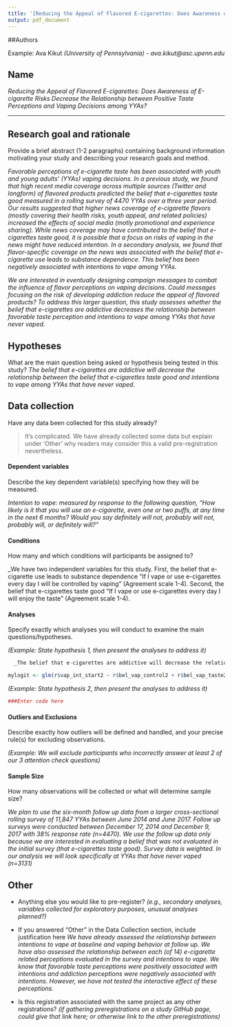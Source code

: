 ```yaml
---
title: '[Reducing the Appeal of Flavored E-cigarettes: Does Awareness of E-cigarette Risks Decrease the Relationship between Positive Taste Perceptions and Vaping Decisions among YYAs?]_ecigbeliefs_PreReg#'
output: pdf_document
---
```


##Authors

Example:
Ava Kikut *(University of Pennsylvania) - ava.kikut@asc.upenn.edu* 

## Name
*Reducing the Appeal of Flavored E-cigarettes: Does Awareness of E-cigarette Risks     Decrease the Relationship between Positive Taste Perceptions and Vaping Decisions among YYAs?*

***

## Research goal and rationale
  Provide a brief abstract (1-2 paragraphs) containing background information motivating your study and describing your research goals and method. 
  
*Favorable perceptions of e-cigarette taste has been associated with youth and young adults' (YYAs) vaping decisions. In a previous study, we found that high recent media coverage across multiple sources (Twitter and longform) of flavored products predicted the belief that e-cigarettes taste good measured in a rolling survey of 4470 YYAs over a three year period. Our results suggested that higher news coverage of e-cigarette flavors (mostly covering  their health risks, youth appeal, and related policies) increased the effects of social media (motly promotional and experience sharing). While news coverage may have contributed to the belief that e-cigarettes taste good, it is possible that a focus on risks of vaping in the news might have reduced intention.  In a secondary analysis, we found that flavor-specific coverage on the news was associated with the belief that e-cigarette use leads to substance dependence. This belief has been negatively associated with intentions to vape among YYAs.*

*We are interested in eventually designing campaign messages to combat the influence of flavor perceptions on vaping decisions. Could messages focusing on the risk of developing addiction reduce the appeal of flavored products? To address this larger question, this study assesses whether the belief that e-cigarettes are addictive decreases the relationship between favorable taste perception and intentions to vape among YYAs that have never vaped.* 


## Hypotheses
  What are the main question being asked or hypothesis being tested in this study? 
  _The belief that e-cigarettes are addictive will decrease the relationship between the belief that e-cigarettes taste good and intentions to vape among YYAs that have never vaped.  _
  

## Data collection
  Have any data been collected for this study already?

> It's complicated. We have already collected some data but explain under 'Other' why readers may consider this a valid pre-registration nevertheless.	

#### Dependent variables
  Describe the key dependent variable(s) specifying how they will be measured.
  
_Intention to vape: measured by response to the following question, “How likely is it that you will use an e-cigarette, even one or two puffs, at any time in the next 6 months? Would you say definitely will not, probably will not, probably will, or definitely will?” _

#### Conditions
  How many and which conditions will participants be assigned to?
  
_We have two independent variables for this study. First, the belief that e-cigarette use leads to substance dependence “If I vape or use e-cigarettes every day I will be controlled by vaping” (Agreement scale 1-4). Second, the belief that e-cigarettes taste good “If I vape or use e-cigarettes every day I will enjoy the taste” (Agreement scale 1-4). 



#### Analyses

Specify exactly which analyses you will conduct to examine the main questions/hypotheses.

_(Example: State hypothesis 1, then present the analyses to address it)_
```r
  _The belief that e-cigarettes are addictive will decrease the relationship between the belief that e-cigarettes taste good and intentions to vape among YYAs that have never vaped.  _

mylogit <- glm(r$vap_int_start2 ~ r$bel_vap_control2 + r$bel_vap_taste2 + r$bel_vap_control2 * r$bel_vap_taste2, data =r)

```

_(Example: State hypothesis 2, then present the analyses to address it)_
```r

###Enter code here

```

#### Outliers and Exclusions
Describe exactly how outliers will be defined and handled, and your precise rule(s) for excluding observations.

_(Example: We will exclude participants who incorrectly answer at least 2 of our 3 attention check questions)_


#### Sample Size
How many observations will be collected or what will determine sample size?

*We plan to use the six-month follow up data from a larger cross-sectional rolling survey of 11,847 YYAs between June 2014 and June 2017. Follow up surveys were conducted between December 17, 2014 and December 9, 2017 with 38% response rate (n=4470). We use the follow up data only because we are interested in evaluating a belief that was not evaluated in the initial survey (that e-cigarettes taste good). Survey data is weighted. In our analysis we will look specifically at YYAs that have never vaped (n=3131)*

## Other
- Anything else you would like to pre-register? 
  _(e.g., secondary analyses, variables collected for exploratory purposes, unusual analyses planned?)_

- If you answered "Other" in the Data Collection section, include justification here
*We have already assessed the relationship between intentions to vape at baseline and vaping behavior at follow up. We have also assessed the relationship between each (of 14) e-cigarette related perceptions evaluated in the survey and intentions to vape. We know that favorable taste perceptions were positively associated with intentions and addiction perceptions were negatively associated with intentions. However, we have not tested the interactive effect of these perceptions.*

- Is this registration associated with the same project as any other registrations? 
 _(if gathering preregistrations on a study GitHub page, could give that link here; or otherwise link to the other preregistrations)_



